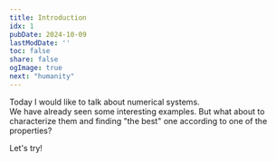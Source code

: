 ```yaml
---
title: Introduction
idx: 1
pubDate: 2024-10-09
lastModDate: ''
toc: false
share: false
ogImage: true
next: "humanity"
---
```


Today I would like to talk about numerical systems.  
We have already seen some interesting examples.
But what about to characterize them and finding "the best" one according to one of the properties?

Let's try! 
